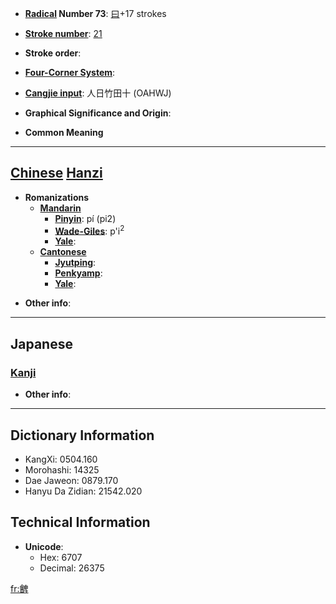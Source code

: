 * '''[[Wiktionary:Chinese radical index| Radical]] Number 73''': [[Wiktionary:Chinese radical index 曰|曰]]+17 strokes

* '''[[Wiktionary:Chinese total strokes index|Stroke number]]''': [[Wiktionary:Chinese total strokes index 21|21]]

* '''Stroke order''': 

* '''[[Wiktionary:Chinese four corner index|Four-Corner System]]''': 

* '''[[Wiktionary:Chinese Cangjie index|Cangjie input]]''': 人日竹田十 (OAHWJ)

* '''Graphical Significance and Origin''': 

* '''Common Meaning'''

----

== [[Chinese]] [[Hanzi]] ==

* '''Romanizations'''
** '''[[Mandarin]]'''
*** '''[[Pinyin]]''': pí (pi2)
*** '''[[Wade-Giles]]''': p'i<sup>2</sup>
*** '''[[Yale]]''': 
** '''[[Cantonese]]'''
*** '''[[Jyutping]]''':
*** '''[[Penkyamp]]''': 
*** '''[[Yale]]''': 

* '''Other info''': 

----

==Japanese==
===[[Kanji]]===
{{kanji|on readings=[[ひ]] (hi)
|kun readings=[[ます]] (masu)
}}

* '''Other info''':  

----

== Dictionary Information ==

* KangXi: 0504.160
* Morohashi: 14325
* Dae Jaweon: 0879.170
* Hanyu Da Zidian: 21542.020

== Technical Information ==

* '''Unicode''':
** Hex: 6707
** Decimal: 26375

[[fr:朇]]